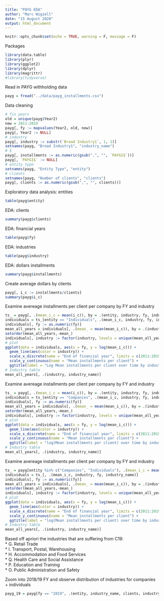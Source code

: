 ```yaml
---
title: "PAYG EDA"
author: "Marc Wigzell"
date: "15 August 2020"
output: html_document
---
```


```r
knitr::opts_chunk$set(echo = TRUE, warning = F, message = F)
```

Packages
```r
library(data.table)
library(plyr)
library(ggplot2)
library(dplyr)
library(magrittr)
#library(tidyverse)
```

Read in PAYG withholding data
```r
payg = fread("../data/payg_installments.csv")
```

Data cleaning
```r
# fix years
old = unique(payg$Year2)
new = 2011:2019
payg[, fy := mapvalues(Year2, old, new)]
payg[, Year2 := NULL]
# industry
payg[, industry := substr(`Broad Industry1`, 1, 1)]
setnames(payg, "Broad Industry1", "industry_name")
# $
payg[, installments := as.numeric(gsub(",", "", `PAYGI$`))]
payg[, `PAYGI$` := NULL]
# entity type
setnames(payg, "Entity Type", "entity")
# clients
setnames(payg, "Number of clients", "clients")
payg[, clients := as.numeric(gsub(",", "", clients))]
```

Exploratory data analysis: entities
```r
table(payg$entity)
```

EDA: clients
```r
summary(payg$clients)
```

EDA: financial years
```r
table(payg$fy)
```

EDA: industries
```r
table(payg$industry)
```

EDA: dollars installments
```r
summary(payg$installments)
```

Create average dollars by clients
```r
payg[, i_c := installments/clients]
summary(payg$i_c)
```

Examine avereage installments per client per company by FY and industry
```r
ts_ = payg[, .(mean_i_c = mean(i_c)), by = .(entity, industry, fy, industry_name)]
individuals = ts_[entity == "Individuals", .(mean_i_c, industry, fy, industry_name)]
individuals[, fy := as.numeric(fy)]
mean_all_years = individuals[, .(mean_ = mean(mean_i_c)), by = .(industry, industry_name)]
setorder(mean_all_years,-mean_)
individuals[, industry := factor(industry, levels = unique(mean_all_years$industry))]
# plot
ggplot(data = individuals, aes(x = fy, y = log(mean_i_c))) +
  geom_line(aes(color = industry)) +
  scale_x_discrete(name = "End of financial year", limits = c(2011:2019)) +
  scale_y_continuous(name = "Mean installments per client") +
  ggtitle(label = "Log Mean installments per client over time by industry for individuals")
# Industry table
mean_all_years[, .(industry, industry_name)]
```

Examine avereage installments per client per company by FY and industry
```r
ts_ = payg[, .(mean_i_c = mean(i_c)), by = .(entity, industry, fy, industry_name)]
individuals = ts_[entity == "Companies", .(mean_i_c, industry, fy, industry_name)]
individuals[, fy := as.numeric(fy)]
mean_all_years = individuals[, .(mean_ = mean(mean_i_c)), by = .(industry, industry_name)]
setorder(mean_all_years,-mean_)
individuals[, industry := factor(industry, levels = unique(mean_all_years$industry))]
# plot
ggplot(data = individuals, aes(x = fy, y = log(mean_i_c))) +
  geom_line(aes(color = industry)) +
  scale_x_discrete(name = "End of financial year", limits = c(2011:2019)) +
  scale_y_continuous(name = "Mean installments per client") +
  ggtitle(label = "log(Mean installments per client) over time by industry for companies")
# Industry table
mean_all_years[, .(industry, industry_name)]
```

Examine avereage installments per client per company by FY and industry
```r
ts_ = payg[entity %in% c("Companies", "Individuals"), .(mean_i_c = mean(i_c)), by = .(industry, fy, industry_name)]
individuals = ts_[, .(mean_i_c, industry, fy, industry_name)]
individuals[, fy := as.numeric(fy)]
mean_all_years = individuals[, .(mean_ = mean(mean_i_c)), by = .(industry, industry_name)]
setorder(mean_all_years,-mean_)
individuals[, industry := factor(industry, levels = unique(mean_all_years$industry))]
# plot
ggplot(data = individuals, aes(x = fy, y = log(mean_i_c))) +
  geom_line(aes(color = industry)) +
  scale_x_discrete(name = "End of financial year", limits = c(2011:2019)) +
  scale_y_continuous(name = "Mean installments per client") +
  ggtitle(label = "log(Mean installments per client) over time by industry for \n companies + individuals")
# Industry table
mean_all_years[, .(industry, industry_name)]
```


Based off apriori the industries that are suffering from C19: <br/>
* G. Retail Trade <br/>
* I. Transport, Postal, Warehousing <br/>
* H. Accommodation and Food Services <br/>
* Q. Health Care and Social Assistance <br/>
* P. Education and Training <br/>
* O. Public Administration and Safety <br/>

Zoom into 2018/19 FY and observe distribution of industries for companies + individuals
```r
payg_19 = payg[fy == "2019", .(entity, industry_name, clients, industry, installments, i_c)]

```

